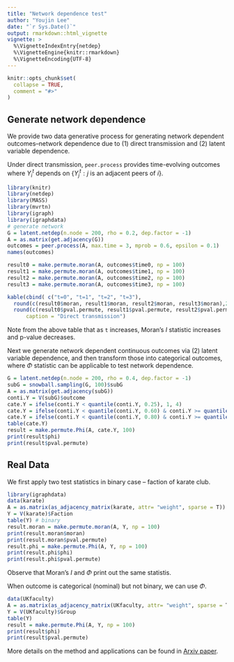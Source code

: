 ```yaml
---
title: "Network dependence test"
author: "Youjin Lee"
date: "`r Sys.Date()`"
output: rmarkdown::html_vignette
vignette: >
  %\VignetteIndexEntry{netdep}
  %\VignetteEngine{knitr::rmarkdown}
  %\VignetteEncoding{UTF-8}
---
```


```r
knitr::opts_chunk$set(
  collapse = TRUE,
  comment = "#>"
)
```

## Generate network dependence

We provide two data generative process for generating network dependent outcomes--network dependence due to (1) direct transmission and (2) latent variable dependence.

Under direct transmission, `peer.process` provides time-evolving outcomes where $Y^{t}_{i}$ depends on $\{ Y^{t}_{j} : j \mbox{ is an adjacent peers of } i \}$. 

```r
library(knitr)
library(netdep)
library(MASS)
library(mvrtn)
library(igraph)
library(igraphdata)
# generate network
G = latent.netdep(n.node = 200, rho = 0.2, dep.factor = -1)
A = as.matrix(get.adjacency(G))
outcomes = peer.process(A, max.time = 3, mprob = 0.6, epsilon = 0.1)
names(outcomes)
```


```r
result0 = make.permute.moran(A, outcomes$time0, np = 100)
result1 = make.permute.moran(A, outcomes$time1, np = 100)
result2 = make.permute.moran(A, outcomes$time2, np = 100)
result3 = make.permute.moran(A, outcomes$time3, np = 100)
```

```r
kable(cbind( c("t=0", "t=1", "t=2", "t=3"),
  round(c(result0$moran, result1$moran, result2$moran, result3$moran),2),
  round(c(result0$pval.permute, result1$pval.permute, result2$pval.permute, result3$pval.permute),2)), row.names = NA, col.names = c("Transmission time", "Moran's I", "P-value (permutation)"), 
      caption = "Direct transmission")
```

Note from the above table that as `t` increases, Moran's $I$ statistic increases and p-value decreases. 

Next we generate network dependent continuous outcomes via (2) latent variable dependence, and then transform those into categorical outcomes, where $\Phi$ statistic can be applicable to test network dependence.

```r
G = latent.netdep(n.node = 200, rho = 0.4, dep.factor = -1)
subG = snowball.sampling(G, 100)$subG
A = as.matrix(get.adjacency(subG))
conti.Y = V(subG)$outcome 
cate.Y = ifelse(conti.Y < quantile(conti.Y, 0.25), 1, 4)
cate.Y = ifelse(conti.Y < quantile(conti.Y, 0.60) & conti.Y >= quantile(conti.Y, 0.25), 2, cate.Y)
cate.Y = ifelse(conti.Y < quantile(conti.Y, 0.80) & conti.Y >= quantile(conti.Y, 0.60), 3, cate.Y)
table(cate.Y)
result = make.permute.Phi(A, cate.Y, 100)
print(result$phi)
print(result$pval.permute)
```


## Real Data

We first apply two test statistics in binary case -- faction of karate club.

```r
library(igraphdata)
data(karate)
A = as.matrix(as_adjacency_matrix(karate, attr= "weight", sparse = T)) # weighted adjacency matrix
Y = V(karate)$Faction
table(Y) # binary
result.moran = make.permute.moran(A, Y, np = 100)
print(result.moran$moran)
print(result.moran$pval.permute)
result.phi = make.permute.Phi(A, Y, np = 100)
print(result.phi$phi)
print(result.phi$pval.permute)
```

Observe that Moran's $I$ and $\Phi$ print out the same statistis.

When outcome is categorical (nominal) but not binary, we can use $\Phi$.

```r
data(UKfaculty)
A = as.matrix(as_adjacency_matrix(UKfaculty, attr= "weight", sparse = T)) # weighted adjacency matrix
Y = V(UKfaculty)$Group
table(Y)
result = make.permute.Phi(A, Y, np = 100)
print(result$phi)
print(result$pval.permute)
```


More details on the method and applications can be found in [Arxiv paper](https://arxiv.org/pdf/1710.03296.pdf).
